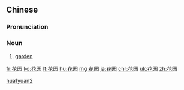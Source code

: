 ==Chinese==
{{zh-hanzi-box|[[花]][[园]]|[[花園]]}}

===Pronunciation===
{{zh-pron
|m=huāyuán
|ma=Zh-huayuán.ogg
|c=faa1 jyun4
|cat=n}}

===Noun===
{{zh-noun}}

# {{context|Elementary Mandarin|lang=zh|sort=hua1yuan2}} [[garden]]

[[Category:zh:Horticulture|hua1yuan2]]

[[fr:花园]]
[[ko:花园]]
[[lt:花园]]
[[hu:花园]]
[[mg:花园]]
[[ja:花园]]
[[chr:花园]]
[[uk:花园]]
[[zh:花园]]